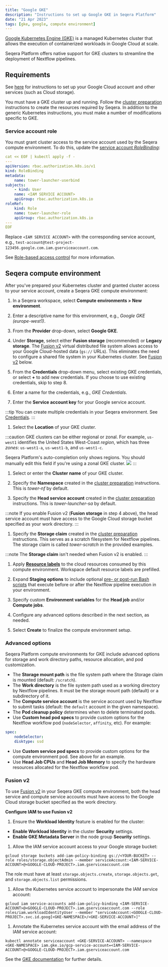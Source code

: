 ```yaml
---
title: "Google GKE"
description: "Instructions to set up Google GKE in Seqera Platform"
date: "21 Apr 2023"
tags: [gke, google, compute environment]
---
```


[Google Kubernetes Engine (GKE)](https://cloud.google.com/kubernetes-engine) is a managed Kubernetes cluster that allows the execution of containerized workloads in Google Cloud at scale.

Seqera Platform offers native support for GKE clusters to streamline the deployment of Nextflow pipelines.

## Requirements

See [here](../compute-envs/google-cloud-batch.mdx#configure-google-cloud) for instructions to set up your Google Cloud account and other services (such as Cloud storage).

You must have a GKE cluster up and running. Follow the [cluster preparation](../compute-envs/k8s.mdx#cluster-preparation) instructions to create the resources required by Seqera. In addition to the generic Kubernetes instructions, you must make a number of modifications specific to GKE.

### Service account role

You must grant cluster access to the service account used by the Seqera compute environment. To do this, update the [service account _RoleBinding_](https://cloud.google.com/kubernetes-engine/docs/how-to/role-based-access-control#rolebinding):

```yaml
cat << EOF | kubectl apply -f -
---
apiVersion: rbac.authorization.k8s.io/v1
kind: RoleBinding
metadata:
    name: tower-launcher-userbind
subjects:
    - kind: User
    name: <IAM SERVICE ACCOUNT>
    apiGroup: rbac.authorization.k8s.io
roleRef:
    kind: Role
    name: tower-launcher-role
    apiGroup: rbac.authorization.k8s.io
---
EOF
```

Replace `<IAM SERVICE ACCOUNT>` with the corresponding service account, e.g., `test-account@test-project-123456.google.com.iam.gserviceaccount.com`.

See [Role-based access control](https://cloud.google.com/kubernetes-engine/docs/how-to/role-based-access-control) for more information.

## Seqera compute environment

After you've prepared your Kubernetes cluster and granted cluster access to your service account, create a Seqera GKE compute environment:

1.  In a Seqera workspace, select **Compute environments > New environment**.

1.  Enter a descriptive name for this environment, e.g., _Google GKE (europe-west1)_.

1.  From the **Provider** drop-down, select **Google GKE**.

1.  Under **Storage**, select either **Fusion storage** (recommended) or **Legacy storage**. The [Fusion v2](../supported_software/fusion/fusion.mdx) virtual distributed file system allows access to your Google Cloud-hosted data (`gs://` URLs). This eliminates the need to configure a shared file system in your Kubernetes cluster. See [Fusion v2](#fusion-v2) below.

1.  From the **Credentials** drop-down menu, select existing GKE credentials, or select **+** to add new credentials. If you choose to use existing credentials, skip to step 8.

1.  Enter a name for the credentials, e.g., _GKE Credentials_.

1.  Enter the **Service account key** for your Google service account.

:::tip
You can create multiple credentials in your Seqera environment. See [Credentials](../credentials/overview.mdx).
:::

1.  Select the **Location** of your GKE cluster.

:::caution
GKE clusters can be either regional or zonal. For example, `us-west1` identifies the United States West-Coast _region_, which has three _zones_: `us-west1-a`, `us-west1-b`, and `us-west1-c`.

Seqera Platform's auto-completion only shows regions. You should manually edit this field if you're using a zonal GKE cluster.
![](./_images/gke_regions.png)
:::

1.  Select or enter the **Cluster name** of your GKE cluster.

1.  Specify the **Namespace** created in the [cluster preparation](../compute-envs/k8s.mdx#cluster-preparation) instructions. This is _tower-nf_ by default.

1.  Specify the **Head service account** created in the [cluster preparation](../compute-envs/k8s.mdx#cluster-preparation) instructions. This is _tower-launcher-sa_ by default.

:::note
If you enable Fusion v2 (**Fusion storage** in step 4 above), the head service account must have access to the Google Cloud storage bucket specified as your work directory.
:::

1.  Specify the **Storage claim** created in the [cluster preparation](../compute-envs/k8s.mdx#cluster-preparation) instructions. This serves as a scratch filesystem for Nextflow pipelines. The storage claim is called _tower-scratch_ in the provided examples.

:::note
The **Storage claim** isn't needed when Fusion v2 is enabled.
:::

1.  Apply [**Resource labels**](../resource-labels/overview.mdx) to the cloud resources consumed by this compute environment. Workspace default resource labels are prefilled.

1.  Expand **Staging options** to include optional [pre- or post-run Bash scripts](../launch/advanced.mdx#pre--post-run-scripts) that execute before or after the Nextflow pipeline execution in your environment.

1.  Specify custom **Environment variables** for the **Head job** and/or **Compute jobs**.

1.  Configure any advanced options described in the next section, as needed.

1.  Select **Create** to finalize the compute environment setup.

### Advanced options

Seqera Platform compute environments for GKE include advanced options for storage and work directory paths, resource allocation, and pod customization.

- The **Storage mount path** is the file system path where the Storage claim is mounted (default: `/scratch`).
- The **Work directory** is the file system path used as a working directory by Nextflow pipelines. It must be the storage mount path (default) or a subdirectory of it.
- The **Compute service account** is the service account used by Nextflow to submit tasks (default: the `default` account in the given namespace).
- The **Pod cleanup policy** determines when to delete terminated pods.
- Use **Custom head pod specs** to provide custom options for the Nextflow workflow pod (`nodeSelector`, `affinity`, etc). For example:

```yaml
spec:
    nodeSelector:
    disktype: ssd
```

- Use **Custom service pod specs** to provide custom options for the compute environment pod. See above for an example.
- Use **Head Job CPUs** and **Head Job Memory** to specify the hardware resources allocated for the Nextflow workflow pod.

<!--revisit for k8s CE pages consolidation:

Fusion v2 config options

Did you actually follow this steps during your review?

When I set up my EKS installation a while ago (following @bentsherman 's guide here: https://seqera.io/blog/deploying-nextflow-on-amazon-eks/) I ran into difficulties getting the Tower-EKS link up and had to go off-script to get things working.

We should probably verify nothing changes depending on EKS version (e.g. 1.25). @enekui-->

### Fusion v2

To use [Fusion v2](../supported_software/fusion/fusion.mdx) in your Seqera GKE compute environment, both the head service and compute service accounts must have access to the Google Cloud storage bucket specified as the work directory.

**Configure IAM to use Fusion v2**

1.  Ensure the **Workload Identity** feature is enabled for the cluster:

- **Enable Workload Identity** in the cluster **Security** settings.
- **Enable GKE Metadata Server** in the node group **Security** settings.

1.  Allow the IAM service account access to your Google storage bucket:

```shell
gcloud storage buckets add-iam-policy-binding gs://<YOUR-BUCKET> --role roles/storage.objectAdmin --member serviceAccount:<IAM-SERVICE-ACCOUNT>@<GOOGLE-CLOUD-PROJECT>.iam.gserviceaccount.com
```

The role must have at least `storage.objects.create`, `storage.objects.get`, and `storage.objects.list` permissions.

1.  Allow the Kubernetes service account to impersonate the IAM service account:

```shell
gcloud iam service-accounts add-iam-policy-binding <IAM-SERVICE-ACCOUNT>@<GOOGLE-CLOUD-PROJECT>.iam.gserviceaccount.com --role roles/iam.workloadIdentityUser --member "serviceAccount:<GOOGLE-CLOUD-PROJECT>.svc.id.goog[<GKE-NAMESPACE>/<GKE-SERVICE-ACCOUNT>]"
```

1.  Annotate the Kubernetes service account with the email address of the IAM service account:

```shell
kubectl annotate serviceaccount <GKE-SERVICE-ACCOUNT> --namespace <GKE-NAMESPACE> iam.gke.io/gcp-service-account=<IAM-SERVICE-ACCOUNT>@<GOOGLE-CLOUD-PROJECT>.iam.gserviceaccount.com
```

See the [GKE documentation](https://cloud.google.com/kubernetes-engine/docs/how-to/workload-identity#authenticating_to) for further details.
